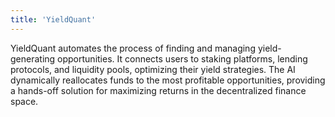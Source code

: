 ```yaml
---
title: 'YieldQuant'
---
```


YieldQuant automates the process of finding and managing yield-generating opportunities. It connects users to staking platforms, lending protocols, and liquidity pools, optimizing their yield strategies. The AI dynamically reallocates funds to the most profitable opportunities, providing a hands-off solution for maximizing returns in the decentralized finance space.
